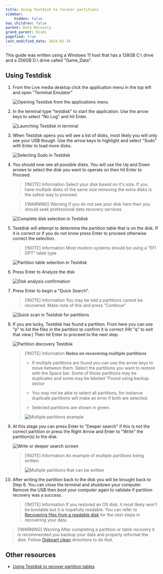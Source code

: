 ```yaml
---
title: Using Testdisk to recover partitions
sidebar:
    hidden: false
has_children: false
parent: Data Recovery
grand_parent: Disks
pagefind: true
last_modified_date: 2024-02-24
---
```



<UseLLCD />


<DataRecoveryWarning />

This guide was written using a Windows 11 host that has a 128GB C:\ drive and a 256GB D:\ drive called "Game_Data".

## Using Testdisk
1. From the Live media desktop click the application menu in the top left and open "Terminal Emulator"

    ![Opening Testdisk from the applications menu](../../../../assets/testdisk/testdisk0.webp)

2. In the terminal type "testdisk" to start the application. Use the arrow keys to select "No Log" and hit Enter. 

    ![Launching Testdisk in terminal](../../../../assets/testdisk/testdisk1.webp)

3. When Testdisk opens you will see a list of disks, most likely you will only see your USB though. Use the arrow keys to highlight and select "Sudo" with Enter to load more disks.

    ![Selecting Sudo in Testdisk](../../../../assets/testdisk/testdisk2.webp)

4. You should now see all possible disks. You will use the Up and Down arrows to select the disk you want to operate on then hit Enter to Proceed.

    > [!NOTE] Information
    > Select your disk based on it's size. If you have multiple disks of the same size removing the extra disks is the safest way to proceed.

    > [!WARNING] Warning
    > If you do not see your disk here then you should seek professional data recovery services.

    ![Complete disk selection in Testdisk](../../../../assets/testdisk/testdisk3.webp)

5. Testdisk will attempt to determine the partition table that is on the disk. If it is correct or if you do not know press Enter to proceed otherwise correct the selection.

    > [!NOTE] Information
    > Most modern systems should be using a "EFI GPT" table type

    ![Partition table selection in Testdisk](../../../../assets/testdisk/testdisk4.webp)

6. Press Enter to Analyze the disk

    ![Disk analysis confirmation](../../../../assets/testdisk/testdisk5.webp)

7. Press Enter to begin a "Quick Search".

    > [!NOTE] Information
    > You may be told a partitions cannot be recovered. Make note of this and press "Continue"

    ![Quick scan in Testdisk for partitions](../../../../assets/testdisk/testdisk6.webp)

8. If you are lucky, Testdisk has found a partition. From here you can use "p" to list the files in the partition to confirm it is correct (Hit "q" to exit that view.) Then hit Enter to proceed to the next step.

    ![Partition discovery Testdisk](../../../../assets/testdisk/testdisk7.webp)

    > [!NOTE] Information
    > **Notes on recovering multiple partitions**
    > 
    > - If multiple partitions are found you can use the arrow keys to move between them. Select the partitions you want to restore with the Space bar. Some of those partitions may be duplicates and some may be labeled "Found using backup sector
    > 
    > - You may not be able to select all partitions, for instance duplicate partitions will make an error if both are selected.
    > 
    > - Selected partitions are shown in green.
    > 
    > ![Multiple partitions example](../../../../assets/testdisk/testdisk8.webp)

9. At this stage you can press Enter to "Deeper search" if this is not the correct partition or press the Right Arrow and Enter to "Write" the partition(s) to the disk.

    ![Write or deeper search screen](../../../../assets/testdisk/testdisk9.webp)

    > [!NOTE] Information
    > An example of multiple partitions being written
    > 
    > ![Multiple partitions that can be written](../../../../assets/testdisk/testdisk10.webp)

10. After writing the partition back to the disk you will be brought back to Step 6. You can close the terminal and shutdown your computer. Remove the USB then boot your computer again to validate if partition recovery was a success.

    > [!NOTE] Information
    > If you restored an OS disk, it most likely won't be bootable but it is hopefully readable. You can refer to [Recovering files from a readable disk](/docs/disks/data-recovery/reading-linux) for the next steps in recovering your data.

> [!WARNING] Warning
> After completing a partition or table recovery it is recommended you backup your data and properly reformat the disk. Follow [Diskpart clean](/docs/factoids/diskpart-clean) directions to do that.

## Other resources
- [Using Testdisk to recover partition tables](https://www.howtoforge.com/data_recovery_with_testdisk)